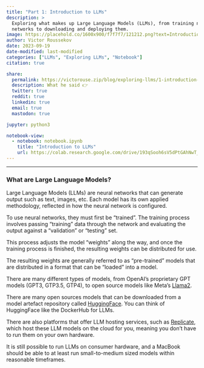 ```yaml
---
title: "Part 1: Introduction to LLMs"
description: >
  Exploring what makes up Large Language Models (LLMs), from training neural
  networks to downloading and deploying them.
image: https://placehold.co/1600x900/f7f7f7/121212.png?text=Introduction+to+LLMs&font=playfair-display
author: Victor Roussekov
date: 2023-09-19
date-modified: last-modified
categories: ["LLMs", "Exploring LLMs", "Notebook"]
citation: true

share:
  permalink: https://victorouse.zip/blog/exploring-llms/1-introduction-to-llms
  description: What he said 👉
  twitter: true
  reddit: true
  linkedin: true
  email: true
  mastodon: true

jupyter: python3

notebook-view:
  - notebook: notebook.ipynb 
    title: "Introduction to LLMs"
    url: https://colab.research.google.com/drive/193qSooh6sV5dPtGAhNwT_K7Q_11iJJvh
---
```


---

### What are Large Language Models?

Large Language Models (LLMs) are neural networks that can generate output such
as text, images, etc. Each model has its own applied methodology, reflected in
how the neural network is configured.

To use neural networks, they must first be "trained". The training process
involves passing "training" data through the network and evaluating the output
against a "validation" or "testing" set.

This process adjusts the model "weights" along the way, and once the training
process is finished, the resulting weights can be distributed for use.

The resulting weights are generally referred to as "pre-trained" models that
are distributed in a format that can be "loaded" into a model.

There are many different types of models, from OpenAI's proprietary GPT models
(GPT3, GTP3.5, GTP4), to open source models like Meta's
[Llama2](https://ai.meta.com/llama/).

There are many open sources models that can be downloaded from a model artefact
repository called [HuggingFace](https://huggingface.co/). You can think of
HuggingFace like the DockerHub for LLMs.

There are also platforms that offer LLM hosting services, such as
[Replicate](https://replicate.com/), which host these LLM models on the cloud
for you, meaning you don't have to run them on your own hardware.

It is still possible to run LLMs on consumer hardware, and a MacBook should be
able to at least run small-to-medium sized models within reasonable timeframes.
